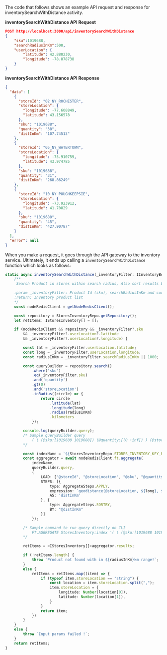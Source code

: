 The code that follows shows an example API request and response for inventorySearchWithDistance activity.

**inventorySearchWithDistance API Request**

```json
POST http://localhost:3000/api/inventorySearchWithDistance
{
    "sku":1019688,
    "searchRadiusInKm":500,
    "userLocation": {
        "latitude": 42.880230,
        "longitude": -78.878738
    }
}
```

**inventorySearchWithDistance API Response**

```json
{
  "data": [
    {
      "storeId": "02_NY_ROCHESTER",
      "storeLocation": {
        "longitude": -77.608849,
        "latitude": 43.156578
      },
      "sku": "1019688",
      "quantity": "38",
      "distInKm": "107.74513"
    },
    {
      "storeId": "05_NY_WATERTOWN",
      "storeLocation": {
        "longitude": -75.910759,
        "latitude": 43.974785
      },
      "sku": "1019688",
      "quantity": "31",
      "distInKm": "268.86249"
    },
    {
      "storeId": "10_NY_POUGHKEEPSIE",
      "storeLocation": {
        "longitude": -73.923912,
        "latitude": 41.70829
      },
      "sku": "1019688",
      "quantity": "45",
      "distInKm": "427.90787"
    }
  ],
  "error": null
}
```

When you make a request, it goes through the API gateway to the inventory service. Ultimately, it ends up calling a `inventorySearchWithDistance` function which looks as follows:

```typescript title="src/inventory-service.ts"
static async inventorySearchWithDistance(_inventoryFilter: IInventoryBodyFilter): Promise<IStoresInventory[]> {
    /**
     Search Product in stores within search radius, Also sort results by distance from current user location to store.

    :param _inventoryFilter: Product Id (sku), searchRadiusInKm and current userLocation
    :return: Inventory product list
    */
    const nodeRedisClient = getNodeRedisClient();

    const repository = StoresInventoryRepo.getRepository();
    let retItems: IStoresInventory[] = [];

    if (nodeRedisClient && repository && _inventoryFilter?.sku
        && _inventoryFilter?.userLocation?.latitude
        && _inventoryFilter?.userLocation?.longitude) {

        const lat = _inventoryFilter.userLocation.latitude;
        const long = _inventoryFilter.userLocation.longitude;
        const radiusInKm = _inventoryFilter.searchRadiusInKm || 1000;

        const queryBuilder = repository.search()
            .where('sku')
            .eq(_inventoryFilter.sku)
            .and('quantity')
            .gt(0)
            .and('storeLocation')
            .inRadius((circle) => {
                return circle
                    .latitude(lat)
                    .longitude(long)
                    .radius(radiusInKm)
                    .kilometers
            });

        console.log(queryBuilder.query);
        /* Sample queryBuilder query
            ( ( (@sku:[1019688 1019688]) (@quantity:[(0 +inf]) ) (@storeLocation:[-78.878738 42.88023 500 km]) )
        */

        const indexName = `${StoresInventoryRepo.STORES_INVENTORY_KEY_PREFIX}:index`;
        const aggregator = await nodeRedisClient.ft.aggregate(
            indexName,
            queryBuilder.query,
            {
                LOAD: ["@storeId", "@storeLocation", "@sku", "@quantity"],
                STEPS: [{
                    type: AggregateSteps.APPLY,
                    expression: `geodistance(@storeLocation, ${long}, ${lat})/1000`,
                    AS: 'distInKm'
                }, {
                    type: AggregateSteps.SORTBY,
                    BY: "@distInKm"
                }]
            });

        /* Sample command to run query directly on CLI
            FT.AGGREGATE StoresInventory:index '( ( (@sku:[1019688 1019688]) (@quantity:[(0 +inf]) ) (@storeLocation:[-78.878738 42.88023 500 km]) )' LOAD 4 @storeId @storeLocation @sku @quantity  APPLY "geodistance(@storeLocation,-78.878738,42.88043)/1000" AS distInKm SORTBY 1 @distInKm
        */

        retItems = <IStoresInventory[]>aggregator.results;

        if (!retItems.length) {
            throw `Product not found with in ${radiusInKm}km range!`;
        }
        else {
            retItems = retItems.map((item) => {
                if (typeof item.storeLocation == "string") {
                    const location = item.storeLocation.split(",");
                    item.storeLocation = {
                        longitude: Number(location[0]),
                        latitude: Number(location[1]),
                    }
                }
                return item;
            })
        }
    }
    else {
        throw `Input params failed !`;
    }
    return retItems;
}
```
